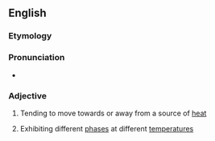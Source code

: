 ==English==

===Etymology===
{{af|en|thermo-|-tropic}}

===Pronunciation===
* {{rhymes|en|ɒpɪk|s=4}}

===Adjective===
{{en-adj}}

# {{lb|en|biology|of a plant}} Tending to move towards or away from a source of [[heat]]
# {{lb|en|physics|of a liquid crystal}} Exhibiting different [[phase]]s at different [[temperature]]s